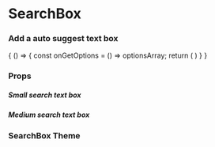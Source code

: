 
<Meta title="Core" component={SearchBox} />

# SearchBox

### Add a auto suggest text box

<Preview withToolbar>
    <Story name="SearchBox">{
        () => {
            const onGetOptions = () => optionsArray;
        return (
            <SearchBox placeholder="Search" getOptions={onGetOptions} boxSize={select('boxSize', boxSize, 'S')} />
            )
        }
    }</Story>
</Preview>


### Props

<Props of={SearchBox} />

##### Small search text box

<Preview>
    <SearchBox boxSize='S' />
</Preview>

##### Medium search text box

<Preview>
     <SearchBox boxSize='M' />
</Preview>

### SearchBox Theme

<Props of={ThemeInterface} />